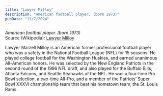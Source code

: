 ```yaml
---
title: "Lawyer Milloy"
description: "American football player. (born 1973)"
pubDate: "11/7/2024"
---
```


*American football player. (born 1973)*  
Source (Wikipedia): [Lawyer Milloy][1]

Lawyer Marzell Milloy is an American former professional football player who was a safety in the National Football League (NFL) for 15 seasons. He played college football for the Washington Huskies, and earned unanimous All-American honors. He was selected by the New England Patriots in the second round of the 1996 NFL draft, and also played for the Buffalo Bills, Atlanta Falcons, and Seattle Seahawks of the NFL. He was a four-time Pro Bowl selection, a two-time All-Pro, and a member of the Patriots' Super Bowl XXXVI championship team that beat his hometown team, the St. Louis Rams.

[1]: https://en.wikipedia.org/wiki/Lawyer_Milloy
